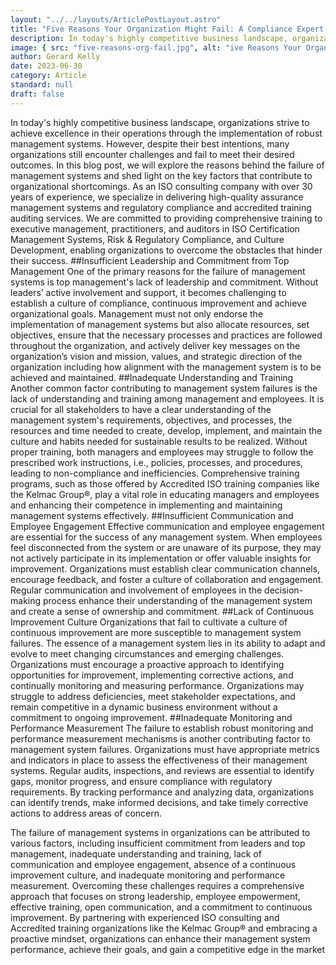 ```yaml
---
layout: "../../layouts/ArticlePostLayout.astro"
title: "Five Reasons Your Organization Might Fail: A Compliance Expert’s Observation"
description: In today's highly competitive business landscape, organizations strive to achieve excellence in their operations through the implementation of robust management systems.
image: { src: "five-reasons-org-fail.jpg", alt: "ive Reasons Your Organization Might Fail" }
author: Gerard Kelly
date: 2023-06-30
category: Article
standard: null
draft: false
---
```

In today's highly competitive business landscape, organizations strive to achieve excellence in their operations through the implementation of robust management systems. However, despite their best intentions, many organizations still encounter challenges and fail to meet their desired outcomes. In this blog post, we will explore the reasons behind the failure of management systems and shed light on the key factors that contribute to organizational shortcomings. As an ISO consulting company with over 30 years of experience, we specialize in delivering high-quality assurance management systems and regulatory compliance and accredited training auditing services. We are committed to providing comprehensive training to executive management, practitioners, and auditors in ISO Certification Management Systems, Risk & Regulatory Compliance, and Culture Development, enabling organizations to overcome the obstacles that hinder their success.
##Insufficient Leadership and Commitment from Top Management 
One of the primary reasons for the failure of management systems is top management's lack of leadership and commitment. Without leaders’ active involvement and support, it becomes challenging to establish a culture of compliance, continuous improvement and achieve organizational goals. Management must not only endorse the implementation of management systems but also allocate resources, set objectives, ensure that the necessary processes and practices are followed throughout the organization, and actively deliver key messages on the organization’s vision and mission, values, and strategic direction of the organization including how alignment with the management system is to be achieved and maintained.
##Inadequate Understanding and Training 
Another common factor contributing to management system failures is the lack of understanding and training among management and employees. It is crucial for all stakeholders to have a clear understanding of the management system's requirements, objectives, and processes, the resources and time needed to create, develop, implement, and maintain the culture and habits needed for sustainable results to be realized. Without proper training, both managers and employees may struggle to follow the prescribed work instructions, i.e., policies, processes, and procedures, leading to non-compliance and inefficiencies. Comprehensive training programs, such as those offered by Accredited ISO training companies like the Kelmac Group®, play a vital role in educating managers and employees and enhancing their competence in implementing and maintaining management systems effectively.
##Insufficient Communication and Employee Engagement 
Effective communication and employee engagement are essential for the success of any management system. When employees feel disconnected from the system or are unaware of its purpose, they may not actively participate in its implementation or offer valuable insights for improvement. Organizations must establish clear communication channels, encourage feedback, and foster a culture of collaboration and engagement. Regular communication and involvement of employees in the decision-making process enhance their understanding of the management system and create a sense of ownership and commitment.
##Lack of Continuous Improvement Culture 
Organizations that fail to cultivate a culture of continuous improvement are more susceptible to management system failures. The essence of a management system lies in its ability to adapt and evolve to meet changing circumstances and emerging challenges. Organizations must encourage a proactive approach to identifying opportunities for improvement, implementing corrective actions, and continually monitoring and measuring performance. Organizations may struggle to address deficiencies, meet stakeholder expectations, and remain competitive in a dynamic business environment without a commitment to ongoing improvement.
##Inadequate Monitoring and Performance Measurement 
The failure to establish robust monitoring and performance measurement mechanisms is another contributing factor to management system failures. Organizations must have appropriate metrics and indicators in place to assess the effectiveness of their management systems. Regular audits, inspections, and reviews are essential to identify gaps, monitor progress, and ensure compliance with regulatory requirements. By tracking performance and analyzing data, organizations can identify trends, make informed decisions, and take timely corrective actions to address areas of concern.

The failure of management systems in organizations can be attributed to various factors, including insufficient commitment from leaders and top management, inadequate understanding and training, lack of communication and employee engagement, absence of a continuous improvement culture, and inadequate monitoring and performance measurement. Overcoming these challenges requires a comprehensive approach that focuses on strong leadership, employee empowerment, effective training, open communication, and a commitment to continuous improvement. By partnering with experienced ISO consulting and Accredited training organizations like the Kelmac Group® and embracing a proactive mindset, organizations can enhance their management system performance, achieve their goals, and gain a competitive edge in the market
